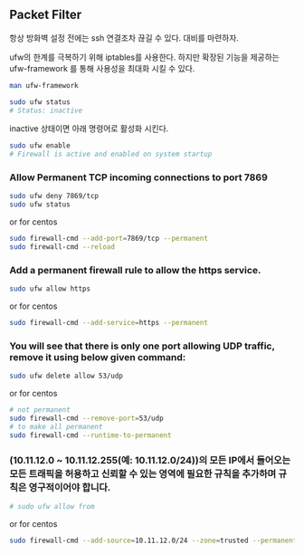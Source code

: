 
## Packet Filter
항상 방화벽 설정 전에는 ssh 연결조차 끊길 수 있다.
대비를 마련하자.

ufw의 한계를 극복하기 위해 iptables를 사용한다.
하지만 확장된 기능을 제공하는 ufw-framework 를 통해 사용성을 최대화 시킬 수 있다.
```sh
man ufw-framework
```

```bash
sudo ufw status
# Status: inactive
```
inactive 상태이면 아래 명령어로 활성화 시킨다.
```bash
sudo ufw enable
# Firewall is active and enabled on system startup
```
### Allow Permanent TCP incoming connections to port 7869
```bash
sudo ufw deny 7869/tcp
sudo ufw status
```
or for centos
```bash
sudo firewall-cmd --add-port=7869/tcp --permanent
sudo firewall-cmd --reload
```

### Add a permanent firewall rule to allow the https service.
```bash
sudo ufw allow https
```
or for centos
```bash
sudo firewall-cmd --add-service=https --permanent
```

### You will see that there is only one port allowing UDP traffic, remove it using below given command:
```bash
sudo ufw delete allow 53/udp
```
or for centos
```bash
# not permanent
sudo firewall-cmd --remove-port=53/udp
# to make all permanent
sudo firewall-cmd --runtime-to-permanent
```

### (10.11.12.0 ~ 10.11.12.255(예: 10.11.12.0/24))의 모든 IP에서 들어오는 모든 트래픽을 허용하고 신뢰할 수 있는 영역에 필요한 규칙을 추가하며 규칙은 영구적이어야 합니다.
```bash
# sudo ufw allow from 
```
or for centos
```bash
sudo firewall-cmd --add-source=10.11.12.0/24 --zone=trusted --permanent
```
